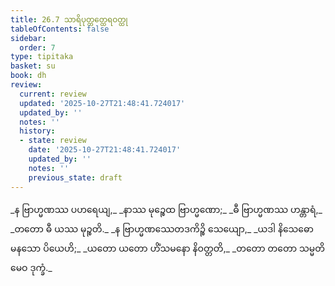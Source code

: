 ```yaml
---
title: 26.7 သာရိပုတ္တတ္ထေရဝတ္ထု
tableOfContents: false
sidebar:
  order: 7
type: tipitaka
basket: su
book: dh
review:
  current: review
  updated: '2025-10-27T21:48:41.724017'
  updated_by: ''
  notes: ''
  history:
  - state: review
    date: '2025-10-27T21:48:41.724017'
    updated_by: ''
    notes: ''
    previous_state: draft
---
```



<ReviewStatus review={frontmatter.review} showDetails={true} />

<HypothesisAnnotation frontmatter={frontmatter} />

<DynamicBreadcrumb />

<Division number="389" book="dh" e="ch" v="18" p="69">

<Paragraph number="417" type="verses" book="dh">
_န ဗြာဟ္မဏဿ ပဟရေယျ,_  
_နာဿ မုဉ္စေထ ဗြာဟ္မဏော;_  
_ဓီ ဗြာဟ္မဏဿ ဟန္တာရံ,_  
_တတော ဓီ ယဿ မုဉ္စတိ._  

</Paragraph>

</Division>
<Division number="390" book="dh" e="ch" v="18" p="69">

<Paragraph number="418" type="verses" book="dh">
_န ဗြာဟ္မဏဿေတဒကိဉ္စိ သေယျော,_  
_ယဒါ နိသေဓော မနသော ပိယေဟိ;_  
_ယတော ယတော ဟိံသမနော နိဝတ္တတိ,_  
_တတော တတော သမ္မတိမေဝ ဒုက္ခံ._
</Paragraph>
</Division>